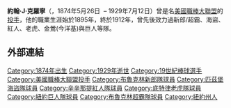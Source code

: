 {{short description|美國棒球選手及球評}}
{{for|美式足球選手|{{le|傑克·克羅寧 (美式足球選手)|Jack Cronin (American football)}}}}
{{Infobox baseball biography
|name=傑克·克羅寧<br/>Jack Cronin
|image=Jack Cronin New York.jpg
|position=[[投手|投手]]
|birth_date={{Birth date|1874|5|26}}
|birth_place={{USA}}[[紐約州|紐約州]]{{le|西紐布萊頓 (紐約州)|West New Brighton, New York|西紐布萊頓}}
|death_date={{death date and age|1929|7|12|1874|5|26}}
|death_place={{USA}}[[紐約州|紐約州]][[米德爾敦_(德拉瓦縣)|米德爾敦]]
|bats=右打
|throws=右投
|debutleague = 美國職棒大聯盟
|debutdate=8月24日
|debutyear=1895年
|debutteam=布魯克林新郎
|finalleague = 美國職棒大聯盟
|finaldate=10月3日
|finalyear=1904年
|finalteam=布魯克林超霸
|statleague = 美國職棒大聯盟
|stat1label=勝敗投數
|stat2label=[[防禦率|防禦率]]
|stat3label=[[三振|三振]]
|stat1value=43–58
|stat2value=3.40
|stat3value=318
|teams=
*[[布魯克林新郎|布魯克林新郎]]（{{mlby|1895}}）
*[[匹茲堡海盜|匹茲堡海盜]]（{{mlby|1898}}）
*[[辛辛那提紅人|辛辛那提紅人]]（{{mlby|1899}}）
*[[底特律老虎|底特律老虎]]（{{mlby|1901}}–{{mlby|1902}}）
*[[紐約洋基|巴爾的摩金鶯]]（{{mlby|1902}}）
*[[舊金山巨人|紐約巨人]]（{{mlby|1902}}–{{mlby|1903}}）
*[[布魯克林超霸|布魯克林超霸]]（{{mlby|1904}}）
}}

'''約翰·J·克羅寧'''（{{lang-en|John J. Cronin}}，1874年5月26日  – 1929年7月12日）曾是名[[美國職棒大聯盟|美國職棒大聯盟]]的[[投手|投手]]，他的職業生涯始於1895年，終於1912年，曾先後效力過新郎/超霸、海盜、紅人、老虎、金鶯(今洋基)與巨人等隊。

==外部連結==
{{baseballstats|mlb=112853|br=c/cronija01|brm=cronin001joh}}

{{Portal|傳記|棒球}}

{{DEFAULTSORT:Cronin, Jack}}
[[Category:1874年出生|Category:1874年出生]]
[[Category:1929年逝世|Category:1929年逝世]]
[[Category:19世紀棒球選手|Category:19世紀棒球選手]]
[[Category:美國職棒大聯盟投手|Category:美國職棒大聯盟投手]]
[[Category:布魯克林新郎隊球員|Category:布魯克林新郎隊球員]]
[[Category:匹茲堡海盜隊球員|Category:匹茲堡海盜隊球員]]
[[Category:辛辛那提紅人隊球員|Category:辛辛那提紅人隊球員]]
[[Category:底特律老虎隊球員|Category:底特律老虎隊球員]]
[[Category:紐約巨人隊球員|Category:紐約巨人隊球員]]
[[Category:布魯克林超霸隊球員|Category:布魯克林超霸隊球員]]
[[Category:紐約州人|Category:紐約州人]]